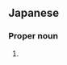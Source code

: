 {{also|恵実子}}
==Japanese==
{{ja-kanjitab|惠|実|子}}

===Proper noun===
{{ja-pos|proper|えみこ|shin=恵美子}}
# {{given name|female|lang=ja|sort=えみこ}}